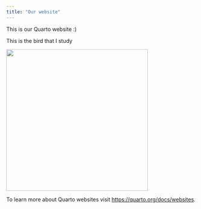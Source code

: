 ```yaml
---
title: "Our website"
---
```


This is our Quarto website :)

This is the bird that I study

![](images/Black-throated%20Blue%20Warbler-22.jpg){width="375"}

To learn more about Quarto websites visit <https://quarto.org/docs/websites>.
